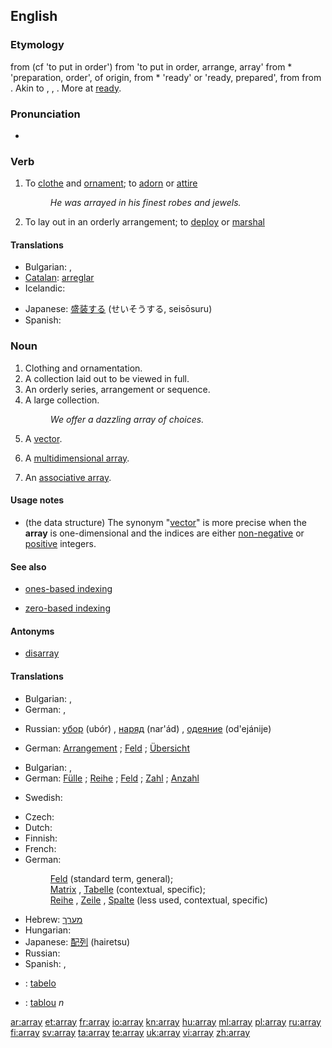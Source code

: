 ==English==

===Etymology===
{{rfscript|Gothic}} 
{{etyl|enm}} {{term|arrayen|lang=enm}} from {{etyl|xno}} {{term|arayer|lang=xno}} (cf {{fro}} {{term|arayer|arayer, areer|lang=fro}} 'to put in order') from {{etyl|ML.}} {{term|arredare|arrēdāre|lang=la}} 'to put in order, arrange, array' from {{etyl|ML.}} *{{term||rēdum|lang=la}} 'preparation, order', of {{etyl|gem}} origin, from {{etyl|frk}} *{{term||rǣd-|lang=frk}} 'ready' or {{etyl|got}} {{term|garaids|garaids|lang=}} 'ready, prepared', from {{proto|Germanic|raidaz, raidiz|ready|lang=en}} from {{proto|Indo-European|reidh-|to put in order, ease, make comfortable|lang=en}}. Akin to {{etyl|goh|-}} {{term|gireiti|gireiti|preparation|lang=goh}}, {{etyl|ofs|-}} {{term|rede|rēde|ready|lang=ofs}}, {{etyl|ang|-}} {{term|geræde|ġerǣde|preparation, equipment|lang=ang}}. More at [[ready]].

===Pronunciation===
* {{audio|en-us-array.ogg|Audio (US)}}
*: {{rhymes|eɪ}}

===Verb===
{{en-verb|arrays|arraying|arrayed|arrayed}}

# To [[clothe]] and [[ornament]]; to [[adorn]] or [[attire]]
#: ''He was arrayed in his finest robes and jewels.''
# To lay out in an orderly arrangement; to [[deploy]] or [[marshal]]

====Translations====
{{trans-top|to clothe/ornament}}
* Bulgarian: {{t+|bg|обличам}},  {{t|bg|украсявам}}
* [[Catalan]]: [[arreglar]]
* Icelandic: {{t+|is|klæða}}
{{trans-mid}}
* Japanese: [[盛装する]] (せいそうする, seisōsuru)
* Spanish: {{t+|es|arreglar}}
{{trans-bottom}}

===Noun===
{{en-noun}}

# Clothing and ornamentation.
# A collection laid out to be viewed in full.
# An orderly series, arrangement or sequence.
# A large collection.
#: ''We offer a dazzling array of choices.''
# {{programming}} A [[vector]].
# {{programming}} A [[multidimensional array]].
# {{computing}} An [[associative array]].

====Usage notes====

* {{programming}} (the data structure)  The synonym "[[vector]]" is more precise when the '''array''' is one-dimensional and the indices are either [[non-negative]] or [[positive]] integers.

====See also====
* {{computing}} [[ones-based indexing]]
* {{computing}} [[zero-based indexing]]

====Antonyms====
* {{sense|orderly series}} [[disarray]]

====Translations====
{{trans-top|clothing/ornamentation}}
* Bulgarian: {{t|bg|облекло}},  {{t|bg|носия}}
* German: {{t+|de|Tracht|f}}, {{t+|de|Bekleidung|f}}
{{trans-mid}}
* Russian: [[убор]] (ubór) {{m}}, [[наряд]] (nar'ád) {{m}}, [[одеяние]] (od'ejánije) {{n}}
{{trans-bottom}}

{{trans-top|collection laid out}}
* German: [[Arrangement]] {{n}}; [[Feld]] {{n}}; [[Übersicht]] {{f}}
{{trans-mid}}
{{trans-bottom}}

{{trans-top|large collection}}
* Bulgarian: {{t+|bg|маса}},  {{t+|bg|множество}}
* German: [[Fülle]] {{f}}; [[Reihe]] {{f}}; [[Feld]] {{n}}; [[Zahl]] {{f}}; [[Anzahl]] {{f}}
{{trans-mid}}
* Swedish: {{t+|sv|samling|c}}
{{trans-bottom}}

<!-- should this be the same trans section for all the computing definitions? -->
{{trans-top|computing - arrangement of memory elements}}
* Czech: {{t+|cs|pole|n}}
* Dutch: {{t+|nl|reeks|f}}
* Finnish: {{t+|fi|taulukko}}
* French: {{t+|fr|tableau|m}}
* German:
*: [[Feld]] {{n}} (standard term, general);
*: [[Matrix]] {{f}}, [[Tabelle]] {{f}} (contextual, specific);
*: [[Reihe]] {{f}}, [[Zeile]] {{f}}, [[Spalte]] {{f}} (less used, contextual, specific)
{{trans-mid}}
* Hebrew: [[מערך]] {{m}}
* Hungarian: {{t+|hu|tömb}}
* Japanese: [[配列]] (hairetsu)
* Russian: {{t+|ru|массив|m}}
* Spanish: {{t+|es|vector|m}}, {{t-|es|arreglo|m}}
{{trans-bottom}}

{{checktrans-top}}
* {{ttbc|Ido|[[Ido]]}}: [[tabelo]]
* {{ttbc|Romanian}}: [[tablou]] ''n''
{{checktrans-bottom}}

[[ar:array]]
[[et:array]]
[[fr:array]]
[[io:array]]
[[kn:array]]
[[hu:array]]
[[ml:array]]
[[pl:array]]
[[ru:array]]
[[fi:array]]
[[sv:array]]
[[ta:array]]
[[te:array]]
[[uk:array]]
[[vi:array]]
[[zh:array]]